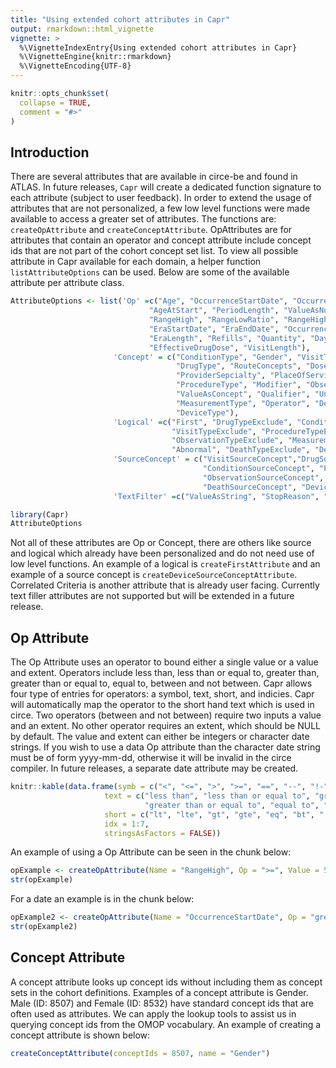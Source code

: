 ```yaml
---
title: "Using extended cohort attributes in Capr"
output: rmarkdown::html_vignette
vignette: >
  %\VignetteIndexEntry{Using extended cohort attributes in Capr}
  %\VignetteEngine{knitr::rmarkdown}
  %\VignetteEncoding{UTF-8}
---
```


```r
knitr::opts_chunk$set(
  collapse = TRUE,
  comment = "#>"
)
```

## Introduction 

There are several attributes that are available in circe-be and found in ATLAS. In future releases, `Capr` will create a dedicated function signature to each attribute (subject to user feedback). In order to extend the usage of attributes that are not personalized, a few low level functions were made available to access a greater set of attributes. The functions are: `createOpAttribute` and `createConceptAttribute`. OpAttributes are for attributes that contain an operator and concept attribute include concept ids that are not part of the cohort concept set list. To view all possible attribute in Capr available for each domain, a helper function `listAttributeOptions` can be used. Below are some of the available attribute per attribute class. 

```r
AttributeOptions <- list('Op' =c("Age", "OccurrenceStartDate", "OccurrenceEnd", "AgeAtEnd",
                               "AgeAtStart", "PeriodLength", "ValueAsNumber", "RangeLow",
                               "RangeHigh", "RangeLowRatio", "RangeHighRatio",
                               "EraStartDate", "EraEndDate", "OccurrenceCount",
                               "EraLength", "Refills", "Quantity", "DaysSupply",
                               "EffectiveDrugDose", "VisitLength"),
                       'Concept' = c("ConditionType", "Gender", "VisitType",
                                     "DrugType", "RouteConcepts", "DoseUnit",
                                     "ProviderSepcialty", "PlaceOfService",
                                     "ProcedureType", "Modifier", "ObservationType",
                                     "ValueAsConcept", "Qualifier", "Unit",
                                     "MeasurementType", "Operator", "DeathType",
                                     "DeviceType"),
                       'Logical' =c("First", "DrugTypeExclude", "ConditionTypeExclude",
                                    "VisitTypeExclude", "ProcedureTypeExclude",
                                    "ObservationTypeExclude", "MeasurementTypeExclude",
                                    "Abnormal", "DeathTypeExclude", "DeviceTypeExclude"),
                       'SourceConcept' = c("VisitSourceConcept","DrugSourceConcept",
                                           "ConditionSourceConcept", "ProcedureSourceConcept",
                                           "ObservationSourceConcept", "MeasurementSourceConcept",
                                           "DeathSourceConcept", "DeviceSourceConcept"),
                       'TextFilter' =c("ValueAsString", "StopReason", "UniqueDeviceId"))
```


```r
library(Capr)
AttributeOptions
```

Not all of these attributes are Op or Concept, there are others like source and logical which already have been personalized and do not need use of low level functions. An example of a logical is `createFirstAttribute` and an example of a source concept is `createDeviceSourceConceptAttribute`.  Correlated Criteria is another attribute that is already user facing. Currently text filler attributes are not supported but will be extended in a future release. 


## Op Attribute

The Op Attribute uses an operator to bound either a single value or a value and extent. Operators include less than, less than or equal to, greater than, greater than or equal to, equal to, between and not between. Capr allows four type of entries for operators: a symbol, text, short, and indicies. Capr will automatically map the operator to the short hand text which is used in circe. Two operators (between and not between) require two inputs a value and an extent. No other operator requires an extent, which should be NULL by default. The value and extent can either be integers or character date strings. If you wish to use a data Op attribute than the character date string must be of form yyyy-mm-dd, otherwise it will be invalid in the circe compiler. In future releases, a separate date attribute may be created. 

```r
knitr::kable(data.frame(symb = c("<", "<=", ">", ">=", "==", "--", "!-"),
                     text = c("less than", "less than or equal to", "greater than",
                              "greater than or equal to", "equal to", "between", "not between"),
                     short = c("lt", "lte", "gt", "gte", "eq", "bt", "!bt"),
                     idx = 1:7,
                     stringsAsFactors = FALSE))
```

An example of using a Op Attribute can be seen in the chunk below:

```r
opExample <- createOpAttribute(Name = "RangeHigh", Op = ">=", Value = 5L)
str(opExample)
```

For a date an example is in the chunk below:

```r
opExample2 <- createOpAttribute(Name = "OccurrenceStartDate", Op = "greater than", Value = "2018-12-31")
str(opExample2)
```

## Concept Attribute

A concept attribute looks up concept ids without including them as concept sets in the cohort definitions. Examples of a concept attribute is Gender. Male (ID: 8507) and Female (ID: 8532) have standard concept ids that are often used as attributes. We can apply the lookup tools to assist us in querying concept ids from the OMOP vocabulary. An example of creating a concept attribute is shown below:

```r
createConceptAttribute(conceptIds = 8507, name = "Gender")
```


